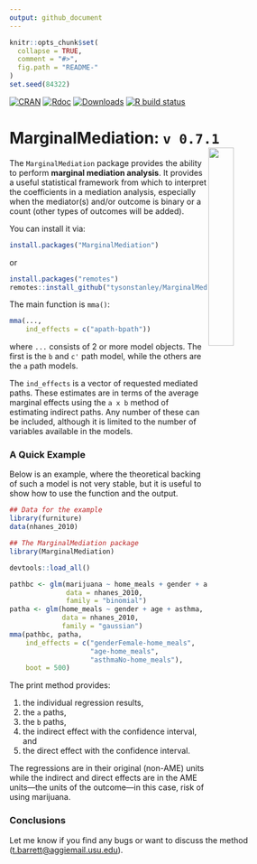 ```yaml
---
output: github_document
---
```


<!-- README.md is generated from README.Rmd. Please edit that file -->

```r
knitr::opts_chunk$set(
  collapse = TRUE,
  comment = "#>",
  fig.path = "README-"
)
set.seed(84322)
```

  <!-- badges: start -->
  [![CRAN](https://www.r-pkg.org/badges/version/MarginalMediation)](https://www.r-pkg.org/badges/version/MarginalMediation)
  [![Rdoc](http://www.rdocumentation.org/badges/version/MarginalMediation)](http://www.rdocumentation.org/packages/MarginalMediation)
  [![Downloads](http://cranlogs.r-pkg.org/badges/grand-total/MarginalMediation)](https://cranlogs.r-pkg.org/badges/grand-total/MarginalMediation)
  [![R build status](https://github.com/TysonStanley/MarginalMediation/workflows/R-CMD-check/badge.svg)](https://github.com/TysonStanley/MarginalMediation/actions)
  <!-- badges: end -->



# MarginalMediation: `v 0.7.1`  <img src="man/figures/mma_hex.jpg" align="right" width="30%" height="30%"/>

The `MarginalMediation` package provides the ability to perform **marginal mediation analysis**. It provides a useful statistical framework from which to interpret the coefficients in a mediation analysis, especially when the mediator(s) and/or outcome is binary or a count (other types of outcomes will be added).

You can install it via:
```r
install.packages("MarginalMediation")
```
or
```r
install.packages("remotes")
remotes::install_github("tysonstanley/MarginalMediation")
```

The main function is `mma()`:
```r
mma(...,
    ind_effects = c("apath-bpath"))
```
where `...` consists of 2 or more model objects. The first is the `b` and `c'` path model, while the others are the `a` path models.

The `ind_effects` is a vector of requested mediated paths. These estimates are in terms of the average marginal effects using the `a x b` method of estimating indirect paths. Any number of these can be included, although it is limited to the number of variables available in the models.

### A Quick Example

Below is an example, where the theoretical backing of such a model is not very stable, but it is useful to show how to use the function and the output.

```r
## Data for the example
library(furniture)
data(nhanes_2010)
```


```r
## The MarginalMediation package
library(MarginalMediation)
```
```r
devtools::load_all()
```

```r
pathbc <- glm(marijuana ~ home_meals + gender + age + asthma, 
              data = nhanes_2010, 
              family = "binomial")
patha <- glm(home_meals ~ gender + age + asthma,
             data = nhanes_2010, 
             family = "gaussian")
mma(pathbc, patha,
    ind_effects = c("genderFemale-home_meals",
                    "age-home_meals",
                    "asthmaNo-home_meals"),
    boot = 500)
```

The print method provides:

1. the individual regression results,
2. the `a` paths, 
3. the `b` paths, 
4. the indirect effect with the confidence interval, and
5. the direct effect with the confidence interval. 

The regressions are in their original (non-AME) units while the indirect and direct effects are in the AME units---the units of the outcome---in this case, risk of using marijuana.

### Conclusions

Let me know if you find any bugs or want to discuss the method (<t.barrett@aggiemail.usu.edu>).


